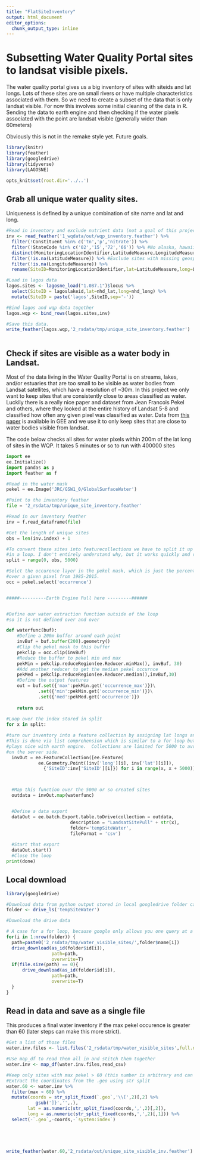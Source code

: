```yaml
---
title: "FlatSiteInventory"
output: html_document
editor_options: 
  chunk_output_type: inline
---
```


# Subsetting Water Quality Portal sites to landsat visible pixels.

The water quality portal gives us a big inventory of sites with siteids and lat longs. Lots of these sites are on small rivers or have multiple characteristics associated with them. So we need to create a subset of the data that is only landsat visible. For now this involves some initial cleaning of the data in R. Sending the data to earth engine and then checking if the water pixels associated with the point are landsat visible (generally wider than 60meters)

Obviously this is not in the remake style yet. Future goals. 


```r
library(knitr)
library(feather)
library(googledrive)
library(tidyverse)
library(LAGOSNE)

opts_knit$set(root.dir='../..')


```

## Grab all unique water quality sites. 

Uniqueness is defined by a unique combination of site name and lat and long.

```r

#Read in inventory and exclude nutrient data (not a goal of this project just yet)
inv <- read_feather('1_wqdata/out/wqp_inventory.feather') %>%
  filter(!Constituent %in% c('tn','p','nitrate')) %>%
  filter(!StateCode %in% c('02','15','72','66')) %>% #No alaska, hawaii, or puerto rico or guam
  distinct(MonitoringLocationIdentifier,LatitudeMeasure,LongitudeMeasure) %>% #Keep only unique site lat and long. 
  filter(!is.na(LatitudeMeasure)) %>% #Exclude sites with missing geospatial data
  filter(!is.na(LongitudeMeasure)) %>%
  rename(SiteID=MonitoringLocationIdentifier,lat=LatitudeMeasure,long=LongitudeMeasure)

#Load in lagos data
lagos.sites <- lagosne_load("1.087.1")$locus %>%
  select(SiteID = lagoslakeid,lat=nhd_lat,long=nhd_long) %>%
  mutate(SiteID = paste('lagos',SiteID,sep='-'))

#Bind lagos and wqp data together
lagos.wqp <- bind_rows(lagos.sites,inv)

#Save this data. 
write_feather(lagos.wqp,'2_rsdata/tmp/unique_site_inventory.feather')



```


## Check if sites are visible as a water body in Landsat. 

Most of the data living in the Water Quality Portal is on streams, lakes, and/or estuaries that are too small to be visible as water bodies from Landsat satellites, which have a resolution of ~30m. In this project we only want to keep sites that are consistently close to areas classified as water. Luckily there is a really nice paper and dataset from Jean Francois Pekel and others, where they looked at the entire history of Landsat 5-8 and classified how often any given pixel was classified as water. Data from [this paper](https://www.nature.com/articles/nature20584) is available in GEE and we use it to only keep sites that are close to water bodies visible from landsat. 

The code below checks all sites for water pixels within 200m of the lat long of sites in the WQP. It takes 5 minutes or so to run with 400000 sites

```python
import ee
ee.Initialize()
import pandas as p
import feather as f

#Read in the water mask
pekel = ee.Image('JRC/GSW1_0/GlobalSurfaceWater')

#Point to the inventory feather
file = '2_rsdata/tmp/unique_site_inventory.feather'

#Read in our inventory feather
inv = f.read_dataframe(file)

#Get the length of unique sites
obs = len(inv.index) + 1

#To convert these sites into featurecollections we have to split it up 
#in a loop. I don't entirely understand why, but it works quickly and reproducibly.
split = range(0, obs, 5000)

#Selct the occurence layer in the pekel mask, which is just the percentage of water occurence
#over a given pixel from 1985-2015. 
occ = pekel.select('occurrence')


#####----------Earth Engine Pull here ---------######


#Define our water extraction function outside of the loop 
#so it is not defined over and over

def waterfunc(buf):
    #Define a 200m buffer around each point
    invBuf = buf.buffer(200).geometry()
    #Clip the pekel mask to this buffer
    pekclip = occ.clip(invBuf)
    #Reduce the buffer to pekel min and max
    pekMin = pekclip.reduceRegion(ee.Reducer.minMax(), invBuf, 30)
    #Add another reducer to get the median pekel occurnce
    pekMed = pekclip.reduceRegion(ee.Reducer.median(),invBuf,30)
    #Define the output features
    out = buf.set({'max':pekMin.get('occurrence_max')})\
            .set({'min':pekMin.get('occurrence_min')})\
            .set({'med':pekMed.get('occurrence')})
          
    return out
  
#Loop over the index stored in split
for x in split:

#turn our inventory into a feature collection by assigning lat longs and a site id.
#This is done via list comprehension which is similar to a for loop but faster and
#plays nice with earth engine.  Collections are limited for 5000 to avoid time outs
#on the server side.
  invOut = ee.FeatureCollection([ee.Feature(
            ee.Geometry.Point([inv['long'][i], inv['lat'][i]]),
              {'SiteID':inv['SiteID'][i]}) for i in range(x, x + 5000)]) 



  #Map this function over the 5000 or so created sites
  outdata = invOut.map(waterfunc)


  #Define a data export 
  dataOut = ee.batch.Export.table.toDrive(collection = outdata,
                        description = "LandsatSitePull" + str(x),
                        folder='tempSiteWater',
                        fileFormat = 'csv')
                        
  #Start that export
  dataOut.start()
  #Close the loop
print(done)
```



## Local download

```r
library(googledrive)

#Download data from python output stored in local googledrive folder called tempSiteWater
folder <- drive_ls('tempSiteWater')

#Download the drive data

# A case for a for loop, because google only allows you one query at a time
for(i in 1:nrow(folder)) {
  path=paste0('2_rsdata/tmp/water_visible_sites/',folder$name[i])
  drive_download(as_id(folder$id[i]),
                 path=path,
                 overwrite=T)
  if(file.size(path) == 0){
      drive_download(as_id(folder$id[i]),
                 path=path,
                 overwrite=T)
  }
}

```

## Read in data and save as a single file

This produces a final water inventory if the max pekel occurence is greater than 60 (later steps can make this more strict).

```r
#Get a list of those files
water.inv.files <- list.files('2_rsdata/tmp/water_visible_sites',full.names = T)

#Use map_df to read them all in and stitch them together
water.inv <- map_df(water.inv.files,read_csv)

#Keep only sites with max pekel > 60 (this number is arbitrary and can be changed)
#Extract the coordinates from the .geo using str split
water.60 <- water.inv %>%
  filter(max > 60) %>%
  mutate(coords = str_split_fixed(`.geo`,'\\[',2)[,2] %>%
           gsub(']}','',.),
        lat = as.numeric(str_split_fixed(coords,',',2)[,2]),
        long = as.numeric(str_split_fixed(coords,',',2)[,1])) %>%
  select(-`.geo`,-coords,-`system:index`)





write_feather(water.60,'2_rsdata/out/unique_site_visible_inv.feather')
```


